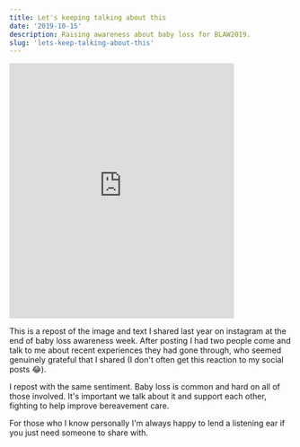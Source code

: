 ```yaml
---
title: Let's keeping talking about this
date: '2019-10-15'
description: Raising awareness about baby loss for BLAW2019.
slug: 'lets-keep-talking-about-this'
---
```


<iframe
  width="400"
  height="455"
  frameborder="0"
  allowfullscreen
  scrolling="no"
  src="https://www.instagram.com/p/Bo9_JN3By_z/embed/captioned"
></iframe>

This is a repost of the image and text I shared last year on instagram at the end of baby loss awareness week. After posting I had two people come and talk to me about recent experiences they had gone through, who seemed genuinely grateful that I shared (I don't often get this reaction to my social posts 😂).

I repost with the same sentiment. Baby loss is common and hard on all of those involved. It's important we talk about it and support each other, fighting to help improve bereavement care.

For those who I know personally I'm always happy to lend a listening ear if you just need someone to share with.
